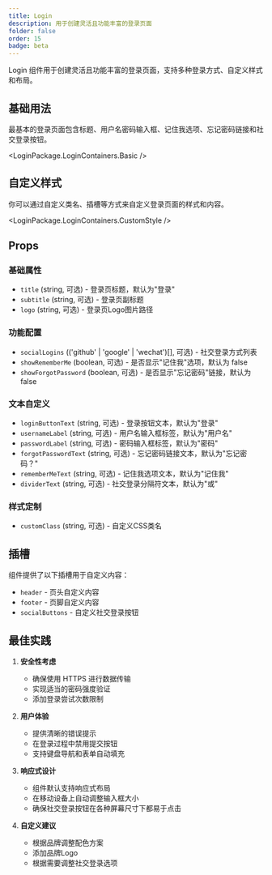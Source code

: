 ```yaml
---
title: Login
description: 用于创建灵活且功能丰富的登录页面
folder: false
order: 15
badge: beta
---
```



Login 组件用于创建灵活且功能丰富的登录页面，支持多种登录方式、自定义样式和布局。

## 基础用法

最基本的登录页面包含标题、用户名密码输入框、记住我选项、忘记密码链接和社交登录按钮。

<LoginPackage.LoginContainers.Basic />

## 自定义样式

你可以通过自定义类名、插槽等方式来自定义登录页面的样式和内容。

<LoginPackage.LoginContainers.CustomStyle />

## Props

### 基础属性
- `title` (string, 可选) - 登录页标题，默认为"登录"
- `subtitle` (string, 可选) - 登录页副标题
- `logo` (string, 可选) - 登录页Logo图片路径

### 功能配置
- `socialLogins` (('github' | 'google' | 'wechat')[], 可选) - 社交登录方式列表
- `showRememberMe` (boolean, 可选) - 是否显示"记住我"选项，默认为 false
- `showForgotPassword` (boolean, 可选) - 是否显示"忘记密码"链接，默认为 false

### 文本自定义
- `loginButtonText` (string, 可选) - 登录按钮文本，默认为"登录"
- `usernameLabel` (string, 可选) - 用户名输入框标签，默认为"用户名"
- `passwordLabel` (string, 可选) - 密码输入框标签，默认为"密码"
- `forgotPasswordText` (string, 可选) - 忘记密码链接文本，默认为"忘记密码？"
- `rememberMeText` (string, 可选) - 记住我选项文本，默认为"记住我"
- `dividerText` (string, 可选) - 社交登录分隔符文本，默认为"或"

### 样式定制
- `customClass` (string, 可选) - 自定义CSS类名

## 插槽

组件提供了以下插槽用于自定义内容：

- `header` - 页头自定义内容
- `footer` - 页脚自定义内容
- `socialButtons` - 自定义社交登录按钮

## 最佳实践

1. **安全性考虑**
   - 确保使用 HTTPS 进行数据传输
   - 实现适当的密码强度验证
   - 添加登录尝试次数限制

2. **用户体验**
   - 提供清晰的错误提示
   - 在登录过程中禁用提交按钮
   - 支持键盘导航和表单自动填充

3. **响应式设计**
   - 组件默认支持响应式布局
   - 在移动设备上自动调整输入框大小
   - 确保社交登录按钮在各种屏幕尺寸下都易于点击

4. **自定义建议**
   - 根据品牌调整配色方案
   - 添加品牌Logo
   - 根据需要调整社交登录选项 
